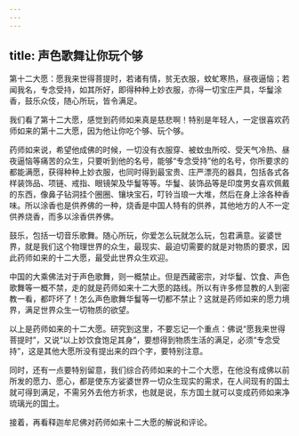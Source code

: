 ```yaml
---
---
---
```

title: 声色歌舞让你玩个够
---





第十二大愿：愿我来世得菩提时，若诸有情，贫无衣服，蚊虻寒热，昼夜逼恼；若闻我名，专念受持，如其所好，即得种种上妙衣服，亦得一切宝庄严具，华鬘涂香，鼓乐众伎，随心所玩，皆令满足。


我们看了第十二大愿，感觉到药师如来真是慈悲啊！特别是年轻人，一定很喜欢药师如来的第十二大愿，因为他让你吃个够、玩个够。

药师如来说，希望他成佛的时候，一切没有衣服穿、被蚊虫所咬、受天气冷热、昼夜逼恼等痛苦的众生，只要听到他的名号，能够“专念受持”他的名号，你所要求的都能满愿，获得种种上妙衣服，也同时得到最宝贵、庄严漂亮的器具，包括各式各样装饰品、项链、戒指、眼镜架及华鬘等等。华鬘、装饰品等是印度男女喜欢佩戴的东西，像鼻子钻洞挂个圈圈、镶块宝石，叮铃当琅一大堆，然后在身上涂各种香味。所以涂香也是供养佛的一种，烧香是中国人特有的供养，其他地方的人不一定供养烧香，而多以涂香供养佛。

鼓乐，包括一切音乐歌舞。随心所玩，你爱怎么玩就怎么玩，包君满意。娑婆世界，就是我们这个物理世界的众生，最现实、最迫切需要的就是对物质的要求，因此药师如来的十二大愿，最受此世界众生欢迎。

中国的大乘佛法对于声色歌舞，则一概禁止。但是西藏密宗，对华鬘、饮食、声色歌舞等一概不禁，走的就是药师如来十二大愿的路线。所以有许多修显教的人到密教一看，都吓坏了！怎么声色歌舞华鬘等一切都不禁止？这就是药师如来的愿力境界，满足世界众生一切物质的欲望。

以上是药师如来的十二大愿。研究到这里，不要忘记一个重点：佛说“愿我来世得菩提时”，又说“以上妙饮食饱足其身”，要想得到物质生活的满足，必须“专念受持”，这是其他大愿所没有提出来的四个字，要特别注意。

同时，还有一点要特别留意，我们综合药师如来的十二个大愿，在他没有成佛以前所发的愿力、愿心，都是使东方娑婆世界一切众生现实的需求，在人间现有的国土就可得到满足，不需另外去他方祈求，也就是说，东方国土就可以变成药师如来净琉璃光的国土。

接着，再看释迦牟尼佛对药师如来十二大愿的解说和评论。